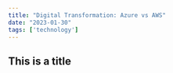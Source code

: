 ---
title: "Digital Transformation: Azure vs AWS"
date: "2023-01-30"
tags: ['technology']
---
## This is a title 